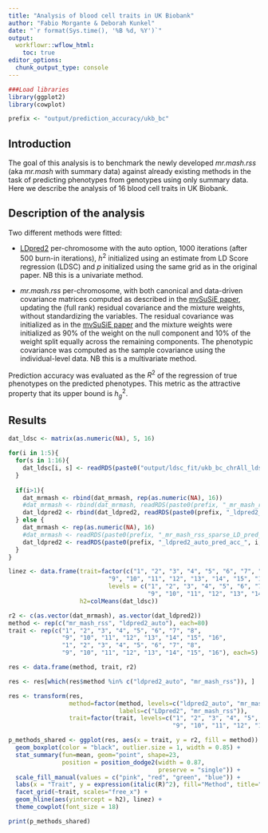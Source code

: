 ```yaml
---
title: "Analysis of blood cell traits in UK Biobank"
author: "Fabio Morgante & Deborah Kunkel"
date: "`r format(Sys.time(), '%B %d, %Y')`"
output: 
  workflowr::wflow_html:
    toc: true
editor_options:
  chunk_output_type: console
---
```


```r
###Load libraries
library(ggplot2)
library(cowplot)

prefix <- "output/prediction_accuracy/ukb_bc"
```

## Introduction

The goal of this analysis is to benchmark the newly developed *mr.mash.rss* (aka *mr.mash* with summary 
data) against already existing methods in the task of predicting phenotypes from genotypes using 
only summary data. Here we describe the analysis of 16 blood cell traits in UK Biobank. 

## Description of the analysis

Two different methods were fitted:

* [LDpred2](https://academic.oup.com/bioinformatics/article/36/22-23/5424/6039173) per-chromosome with 
the auto option, 1000 iterations (after 500 burn-in iterations), $h^2$ initialized using an estimate from 
LD Score regression (LDSC) and $p$ initialized using the same grid as in the original paper. 
NB this is a univariate method.

* _mr.mash.rss_ per-chromosome, with both canonical and data-driven covariance matrices computed 
as described in the [mvSuSiE paper](https://www.biorxiv.org/content/10.1101/2023.04.14.536893v1),
updating the (full rank) residual covariance and the mixture weights, without standardizing the variables. 
The residual covariance was initialized as in the [mvSuSiE paper](https://www.biorxiv.org/content/10.1101/2023.04.14.536893v1)
and the mixture weights were initialized as 90\% of the weight on the null component and 10\% of the
weight split equally across the remaining components. The phenotypic covariance was computed
as the sample covariance using the individual-level data. NB this is a multivariate method.

Prediction accuracy was evaluated as the $R^2$ of the regression of true phenotypes on the predicted 
phenotypes. This metric as the attractive property that its upper bound is $h_g^2$.

## Results

```r
dat_ldsc <- matrix(as.numeric(NA), 5, 16)

for(i in 1:5){
  for(s in 1:16){
    dat_ldsc[i, s] <- readRDS(paste0("output/ldsc_fit/ukb_bc_chrAll_ldsc_fit_trait", s, "_", i, ".rds"))["h2"]
  }
  
  if(i>1){
    dat_mrmash <- rbind(dat_mrmash, rep(as.numeric(NA), 16))
    #dat_mrmash <- rbind(dat_mrmash, readRDS(paste0(prefix, "_mr_mash_rss_sparse_LD_pred_acc_", i, ".rds"))$r2)
    dat_ldpred2 <- rbind(dat_ldpred2, readRDS(paste0(prefix, "_ldpred2_auto_pred_acc_", i, ".rds"))$r2)
  } else {
    dat_mrmash <- rep(as.numeric(NA), 16)
    #dat_mrmash <- readRDS(paste0(prefix, "_mr_mash_rss_sparse_LD_pred_acc_", i, ".rds"))$r2
    dat_ldpred2 <- readRDS(paste0(prefix, "_ldpred2_auto_pred_acc_", i, ".rds"))$r2
  }
}

linez <- data.frame(trait=factor(c("1", "2", "3", "4", "5", "6", "7", "8",
                            "9", "10", "11", "12", "13", "14", "15", "16"),
                            levels = c("1", "2", "3", "4", "5", "6", "7", "8",
                                       "9", "10", "11", "12", "13", "14", "15", "16")),
                    h2=colMeans(dat_ldsc))

r2 <- c(as.vector(dat_mrmash), as.vector(dat_ldpred2))
method <- rep(c("mr_mash_rss", "ldpred2_auto"), each=80)
trait <- rep(c("1", "2", "3", "4", "5", "6", "7", "8",
               "9", "10", "11", "12", "13", "14", "15", "16",
               "1", "2", "3", "4", "5", "6", "7", "8",
               "9", "10", "11", "12", "13", "14", "15", "16"), each=5)

res <- data.frame(method, trait, r2)

res <- res[which(res$method %in% c("ldpred2_auto", "mr_mash_rss")), ]

res <- transform(res,
                 method=factor(method, levels=c("ldpred2_auto", "mr_mash_rss"),
                               labels=c("LDpred2", "mr_mash_rss")),
                 trait=factor(trait, levels=c("1", "2", "3", "4", "5", "6", "7", "8",
                                              "9", "10", "11", "12", "13", "14", "15", "16")))

p_methods_shared <- ggplot(res, aes(x = trait, y = r2, fill = method)) +
  geom_boxplot(color = "black", outlier.size = 1, width = 0.85) +
  stat_summary(fun=mean, geom="point", shape=23,
               position = position_dodge2(width = 0.87,   
                                          preserve = "single")) +
  scale_fill_manual(values = c("pink", "red", "green", "blue")) +
  labs(x = "Trait", y = expression(italic(R)^2), fill="Method", title="") + 
  facet_grid(~trait, scales="free_x") +
  geom_hline(aes(yintercept = h2), linez) +
  theme_cowplot(font_size = 18)

print(p_methods_shared)
```
